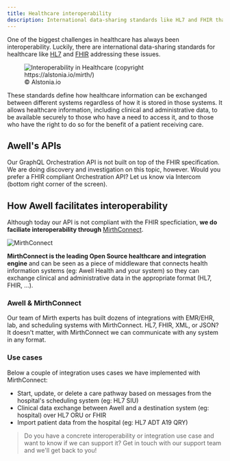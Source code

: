 ```yaml
---
title: Healthcare interoperability
description: International data-sharing standards like HL7 and FHIR that are meant to enhance healthcare interoperability
---
```


One of the biggest challenges in healthcare has always been interoperability. Luckily, there are international data-sharing standards for healthcare like [HL7](https://www.hl7.org/implement/standards/product_brief.cfm?product_id=185) and [FHIR](https://www.hl7.org/fhir/) addressing these issues.

<figure className="w-full flex flex-col justify-center text-center">
  <img
    src="https://alstonia.io/static/interoperability/interop.png"
    alt="Interoperability in Healthcare (copyright https://alstonia.io/mirth/)"
    className="w-4/6 mx-auto"
  />
  <figcaption className="dark:text-slate-400 pt-1">© Alstonia.io</figcaption>
</figure>

These standards define how healthcare information can be exchanged between different systems regardless of how it is stored in those systems. It allows healthcare information, including clinical and administrative data, to be available securely to those who have a need to access it, and to those who have the right to do so for the benefit of a patient receiving care.

## Awell's APIs

Our GraphQL Orchestration API is not built on top of the FHIR specification. We are doing discovery and investigation on this topic, however. Would you prefer a FHIR compliant Orchestration API? Let us know via Intercom (bottom right corner of the screen).

## How Awell facilitates interoperability

Although today our API is not compliant with the FHIR specficiation, **we do faciliate interoperability through** [MirthConnect](https://www.nextgen.com/products-and-services/integration-engine).

<div className="flex justify-center">
  <img
    src="https://www.caduceus.es/wp-content/uploads/mirth-logo.png"
    alt="MirthConnect"
    className="w-48"
  />
</div>

**MirthConnect is the leading Open Source healthcare and integration engine** and can be seen as a piece of middleware that connects health information systems (eg: Awell Health and your system) so they can exchange clinical and administrative data in the appropriate format (HL7, FHIR, ...).

### Awell & MirthConnect

Our team of Mirth experts has built dozens of integrations with EMR/EHR, lab, and scheduling systems with MirthConnect. HL7, FHIR, XML, or JSON? It doesn't matter, with MirthConnect we can communicate with any system in any format.

### Use cases

Below a couple of integration uses cases we have implemented with MirthConnect:

- Start, update, or delete a care pathway based on messages from the hospital's scheduling system (eg: HL7 SIU)
- Clinical data exchange between Awell and a destination system (eg: hospital) over HL7 ORU or FHIR
- Import patient data from the hospital (eg: HL7 ADT A19 QRY)

> Do you have a concrete interoperability or integration use case and want to know if we can support it? Get in touch with our support team and we'll get back to you!

